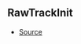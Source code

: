 ## RawTrackInit



- [Source](https://github.com/Androz2091/discord-player/blob/e31bc2a/packages/discord-player/src/Structures/VoiceReceiverNode.ts#L16)